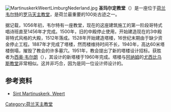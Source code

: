 [[File:MartinuskerkWeertLimburgNederland.jpg|thumb]]
'''圣玛尔定教堂'''（{{lang|nl|Sint-Martinuskerk}}）是一座位于[[荷兰|荷兰]][[韦尔特|韦尔特]]的[[罗马天主教|罗马天主教堂]]，是荷兰最重要的100处古迹之一。

据记载，1056年初，韦尔特有一座教堂，现在的这座建筑施工的第一阶段哥特式唱诗班直至1456年才完成。1500年，旧的中殿停止使用，开始建造现在的3中殿哥特式风格的大殿，1512年落成。1528年开始建造塔楼，16世纪末期由于缺少资金停止工程。1887年才完成了塔楼，然而楼维持时间不长，1940年，高达60米塔楼倒塌，摧毁了教会的许多墓穴。1951年，教会提出了新的塔楼设计招标。获胜者为[[西奥·韦尔朗|西奥·韦尔朗]]（{{lang|nl|Theo Verlaan}}），其设计的新塔楼于1960年完成。塔楼与[[阿纳姆|阿纳姆]]的[[尤西比乌斯教堂|尤西比乌斯教堂]]非常相似。这并非巧合，因为是同一位设计师设计的。

==参考资料==
*[http://www.kich.nl/kich2010/rapport.jsp?id_qualifier=ODB:Rijksmonumentnr&id=38446 Sint Martinuskerk, Weert]

[[Category:荷兰天主教堂|Category:荷兰天主教堂]]